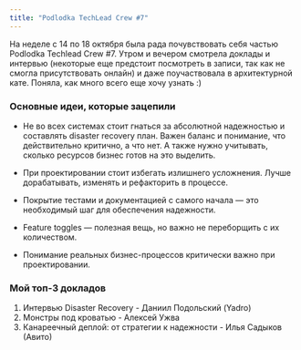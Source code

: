```yaml
---
title: "Podlodka TechLead Crew #7"
---
```


На неделе с 14 по 18 октября была рада почувствовать себя частью Podlodka Techlead Crew #7. 
Утром и вечером смотрела доклады и интервью (некоторые еще предстоит посмотреть в записи, 
так как не смогла присутствовать онлайн) и даже поучаствовала в архитектурной кате. 
Поняла, как много всего еще хочу узнать :)

### Основные идеи, которые зацепили

- Не во всех системах стоит гнаться за абсолютной надежностью и составлять disaster recovery план. 
Важен баланс и понимание, что действительно критично, а что нет. 
А также нужно учитывать, сколько ресурсов бизнес готов на это выделить.

- При проектировании стоит избегать излишнего усложнения. 
Лучше дорабатывать, изменять и рефакторить в процессе.

- Покрытие тестами и документацией с самого начала — это необходимый шаг для обеспечения надежности.

- Feature toggles — полезная вещь, но важно не переборщить с их количеством.

- Понимание реальных бизнес-процессов критически важно при проектировании.


### Мой топ-3 докладов
1. Интервью Disaster Recovery - Даниил Подольский (Yadro)
2. Монстры под кроватью - Алексей Ужва 
3. Канареечный деплой: от стратегии к надежности - Илья Садыков (Авито)


